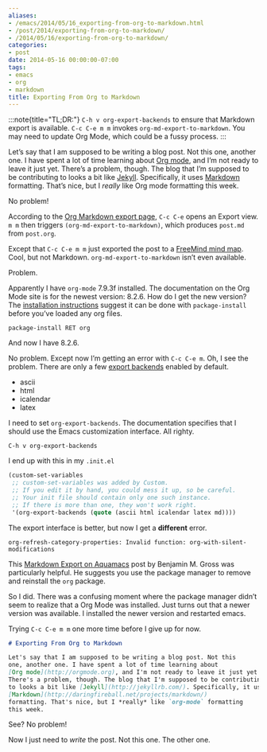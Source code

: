 ```yaml
---
aliases:
- /emacs/2014/05/16_exporting-from-org-to-markdown.html
- /post/2014/exporting-from-org-to-markdown/
- /2014/05/16/exporting-from-org-to-markdown/
categories:
- post
date: 2014-05-16 00:00:00-07:00
tags:
- emacs
- org
- markdown
title: Exporting From Org to Markdown
---
```


:::note{title="TL;DR:"}
`C-h v org-export-backends` to ensure that Markdown export is available.
`C-c C-e m m` invokes `org-md-export-to-markdown`. You may need to
update Org Mode, which could be a fussy process.
:::

Let’s say that I am supposed to be writing a blog post. Not this one,
another one. I have spent a lot of time learning about [Org
mode](http://orgmode.org), and I’m not ready to leave it just yet.
There’s a problem, though. The blog that I’m supposed to be
contributing to looks a bit like [Jekyll](http://jekyllrb.com).
Specifically, it uses
[Markdown](http://daringfireball.net/projects/markdown) formatting.
That’s nice, but I *really* like Org mode formatting this week.

No problem!

According to the [Org Markdown export
page](http://orgmode.org/manual/Markdown-export.html), `C-c C-e` opens an
Export view. `m m` then triggers `(org-md-export-to-markdown)`, which
produces `post.md` from `post.org`.

Except that `C-c C-e m m` just exported the post to a [FreeMind mind
map](http://freemind.sourceforge.net/wiki/index.php/Main_Page). Cool,
but not Markdown. `org-md-export-to-markdown` isn’t even available.

Problem.

Apparently I have `org-mode` 7.9.3f installed. The documentation on the
Org Mode site is for the newest version: 8.2.6. How do I get the new
version? The [installation
instructions](http://orgmode.org/manual/Installation.html) suggest it
can be done with `package-install` before you’ve loaded any org files.

```
package-install RET org
```

And now I have 8.2.6.

No problem. Except now I’m getting an error with `C-c C-e m`. Oh, I see
the problem. There are only a few [export
backends](http://orgmode.org/manual/Export-back_002dends.html#Export-back_002dends)
enabled by default.

- ascii
- html
- icalendar
- latex

I need to set `org-export-backends`. The documentation specifies that I
should use the Emacs customization interface. All righty.

```
C-h v org-export-backends
```

I end up with this in my `.init.el`

```lisp
(custom-set-variables
 ;; custom-set-variables was added by Custom.
 ;; If you edit it by hand, you could mess it up, so be careful.
 ;; Your init file should contain only one such instance.
 ;; If there is more than one, they won't work right.
 '(org-export-backends (quote (ascii html icalendar latex md))))
```

The export interface is better, but now I get a **different** error.

```
org-refresh-category-properties: Invalid function: org-with-silent-modifications
```

This [Markdown Export on
Aquamacs](http://www.benjaminmgross.com/markdown-export-on-aquamacs/)
post by Benjamin M. Gross was particularly helpful. He suggests you use
the package manager to remove and reinstall the `org` package.

So I did. There was a confusing moment where the package manager didn’t
seem to realize that a Org Mode was installed. Just turns out that a
newer version was available. I installed the newer version and restarted
emacs.

Trying `C-c C-e m m` one more time before I give up for now.

```md
# Exporting From Org to Markdown

Let's say that I am supposed to be writing a blog post. Not this
one, another one. I have spent a lot of time learning about
[Org mode](http://orgmode.org), and I'm not ready to leave it just yet.
There's a problem, though. The blog that I'm supposed to be contributing
to looks a bit like [Jekyll](http://jekyllrb.com/). Specifically, it uses
[Markdown](http://daringfireball.net/projects/markdown/)
formatting. That's nice, but I *really* like `org-mode` formatting
this week.
```

See? No problem!

Now I just need to *write* the post. Not this one. The other one.
